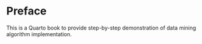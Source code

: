 # Preface {.unnumbered}

This is a Quarto book to provide step-by-step demonstration of data mining algorithm implementation.
